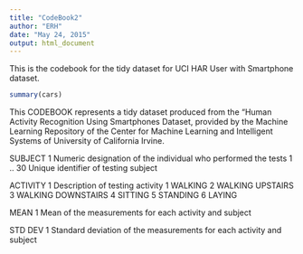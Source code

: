 ```yaml
---
title: "CodeBook2"
author: "ERH"
date: "May 24, 2015"
output: html_document
---
```


This is the codebook for the tidy dataset for UCI HAR User with Smartphone dataset.

```r
summary(cars)
```

This CODEBOOK represents a tidy dataset produced from the “Human Activity Recognition Using Smartphones Dataset, provided by the Machine Learning Repository of the Center for Machine Learning and Intelligent Systems of University of California Irvine.

SUBJECT 1
   Numeric designation of the individual who performed the tests
       1 .. 30  Unique identifier of testing subject
       
ACTIVITY 1
   Description of testing activity 
       1  WALKING
       2  WALKING UPSTAIRS
       3  WALKING DOWNSTAIRS
       4  SITTING
       5  STANDING
       6  LAYING 
       
MEAN 1
   Mean of the measurements for each activity and subject
   
STD DEV 1
   Standard deviation of the measurements for each activity and subject
   

    

 

